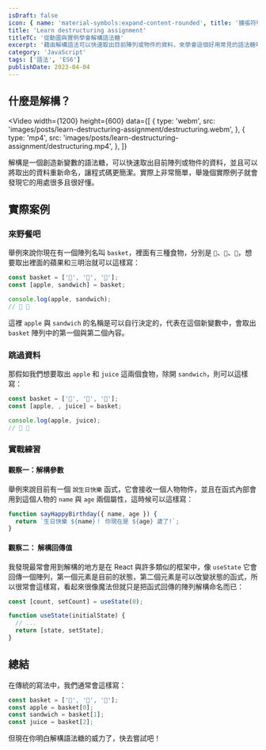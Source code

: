 ```yaml
---
isDraft: false
icon: { name: 'material-symbols:expand-content-rounded', title: '擴張符號' }
title: 'Learn destructuring assignment'
titleTC: '從動圖與實例學會解構語法糖'
excerpt: '藉由解構語法可以快速取出目前陣列或物件的資料，來學會這個好用常見的語法糖吧！'
category: 'JavaScript'
tags: ['語法', 'ES6']
publishDate: 2023-04-04
---
```


## 什麼是解構？

<Video
  width={1200}
  height={600}
  data={[
    {
      type: 'webm',
      src: 'images/posts/learn-destructuring-assignment/destructuring.webm',
    },
    {
      type: 'mp4',
      src: 'images/posts/learn-destructuring-assignment/destructuring.mp4',
    },
  ]}
></Video>

解構是一個創造新變數的語法糖，可以快速取出目前陣列或物件的資料，並且可以將取出的資料重新命名，讓程式碼更簡潔。實際上非常簡單，舉幾個實際例子就會發現它的用處很多且很好懂。

## 實際案例

### 來野餐吧

舉例來說你現在有一個陣列名叫 `basket`，裡面有三種食物，分別是 `🍎`、`🥪`、`🧃`，想要取出裡面的蘋果和三明治就可以這樣寫：

```js
const basket = ['🍎', '🥪', '🧃'];
const [apple, sandwich] = basket;

console.log(apple, sandwich);
// 🍎 🥪
```

這裡 `apple` 與 `sandwich` 的名稱是可以自行決定的，代表在這個新變數中，會取出 `basket` 陣列中的第一個與第二個內容。

### 跳過資料

那假如我們想要取出 `apple` 和 `juice` 這兩個食物，除開 `sandwich`，則可以這樣寫：

```js
const basket = ['🍎', '🥪', '🧃'];
const [apple, , juice] = basket;

console.log(apple, juice);
// 🍎 🧃
```

### 實戰練習

#### 觀察一：解構參數

舉例來說目前有一個 `說生日快樂` 函式，它會接收一個人物物件，並且在函式內部會用到這個人物的 `name` 與 `age` 兩個屬性，這時候可以這樣寫：

```js
function sayHappyBirthday({ name, age }) {
  return `生日快樂 ${name}！ 你現在是 ${age} 歲了!`;
}
```

#### 觀察二： 解構回傳值

我發現最常會用到解構的地方是在 React 與許多類似的框架中，像 `useState` 它會回傳一個陣列，第一個元素是目前的狀態，第二個元素是可以改變狀態的函式，所以很常會這樣寫，看起來很像魔法但就只是把函式回傳的陣列解構命名而已：

```js
const [count, setCount] = useState(0);
```

```js
function useState(initialState) {
  // ...
  return [state, setState];
}
```

## 總結

在傳統的寫法中，我們通常會這樣寫：

```js
const basket = ['🍎', '🥪', '🧃'];
const apple = basket[0];
const sandwich = basket[1];
const juice = basket[2];
```

但現在你明白解構語法糖的威力了，快去嘗試吧！
